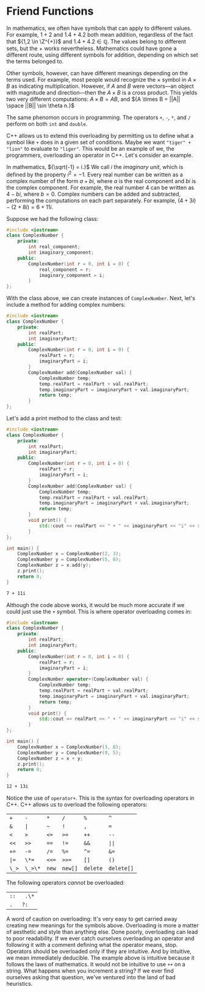 # Friend Functions

In mathematics, we often have symbols that can apply to different values.
For example, ${1 + 2}$ and ${1.4 + 4.2}$ both mean addition, regardless of
the fact that ${1,2 \in \Z^{+}}$ and ${1.4 + 4.2 \in \mathbb{Q}.}$ The
values belong to different sets, but the ${+}$ works nevertheless.
Mathematics could have gone a different route, using different symbols for
addition, depending on which set the terms belonged to.

Other symbols, however, can have different meanings depending on the terms
used. For example, most people would recognize the ${\times}$ symbol in
${A \times B}$ as indicating multiplication. However, if ${A}$ and ${B}$
were vectors—an object with magnitude and direction—then the ${A \times B}$
is a cross product. This yields two very different computations:
${A \times B = AB,}$ and ${A \times B = ||A|| \space ||B|| \sin \theta n.}$

The same phenomon occurs in programming. The operators `+`, `-`, `*`, and
`/` perform on both `int` and `double`.

C++ allows us to extend this overloading by permitting us to define what a
symbol like `+` does in a given set of conditions. Maybe we want
`"tiger" + "lion"` to evaluate to `"liger"`. This would be an example of
we, the programmers, overloading an operator in C++. Let's consider an
example.

In mathematics, ${\sqrt{-1} = i.}$ We call ${i}$ the _imaginary unit_,
which is defined by the property ${i^2 = -1.}$ Every real number can be
written as a complex number of the form ${a + bi,}$ where ${a}$ is the real
component and ${bi}$ is the complex component. For example, the real number
${4}$ can be written as ${4 - bi,}$ where ${b = 0.}$ Complex numbers can be
added and subtracted, performing the computations on each part separately.
For example, ${(4 + 3i) - (2 + 8i) = 6 + 11i.}$

Suppose we had the following class:

```cpp
#include <iostream>
class ComplexNumber {
	private:
		int real_component;
		int imaginary_component;
	public:
		ComplexNumber(int r = 0, int i = 0) {
			real_component = r;
			imaginary_component = i;
		}
};
```

With the class above, we can create instances of `ComplexNumber`. Next,
let's include a method for adding complex numbers:

```cpp
#include <iostream>
class ComplexNumber {
	private:
		int realPart;
		int imaginaryPart;
	public:
		ComplexNumber(int r = 0, int i = 0) {
			realPart = r;
			imaginaryPart = i;
		}
		ComplexNumber add(ComplexNumber val) {
			ComplexNumber temp;
			temp.realPart = realPart + val.realPart;
			temp.imaginaryPart = imaginaryPart + val.imaginaryPart;
			return temp;
		}
};
```

Let's add a print method to the class and test:

```cpp
#include <iostream>
class ComplexNumber {
	private:
		int realPart;
		int imaginaryPart;
	public:
		ComplexNumber(int r = 0, int i = 0) {
			realPart = r;
			imaginaryPart = i;
		}
		ComplexNumber add(ComplexNumber val) {
			ComplexNumber temp;
			temp.realPart = realPart + val.realPart;
			temp.imaginaryPart = imaginaryPart + val.imaginaryPart;
			return temp;
		}
		void print() {
			std::cout << realPart << " + " << imaginaryPart << "i" << std::endl;
		}
};

int main() {
	ComplexNumber x = ComplexNumber(2, 3);
	ComplexNumber y = ComplexNumber(5, 8);
	ComplexNumber z = x.add(y);
	z.print();
	return 0;
}
```

```bash
7 + 11i
```

Although the code above works, it would be much more accurate if we could
just use the `+` symbol. This is where operator overloading comes in:

```cpp
#include <iostream>
class ComplexNumber {
	private:
		int realPart;
		int imaginaryPart;
	public:
		ComplexNumber(int r = 0, int i = 0) {
			realPart = r;
			imaginaryPart = i;
		}
		ComplexNumber operator+(ComplexNumber val) {
			ComplexNumber temp;
			temp.realPart = realPart + val.realPart;
			temp.imaginaryPart = imaginaryPart + val.imaginaryPart;
			return temp;
		}
		void print() {
			std::cout << realPart << " + " << imaginaryPart << "i" << std::endl;
		}
};

int main() {
	ComplexNumber x = ComplexNumber(3, 8);
	ComplexNumber y = ComplexNumber(9, 5);
	ComplexNumber z = x + y;
	z.print();
	return 0;
}
```

```bash
12 + 13i
```

Notice the use of `operator+`. This is the syntax for overloading operators
in C++. C++ allows us to overload the following operators:

|       |         |       |         |          |            |
| ----- | ------- | ----- | ------- | -------- | ---------- |
| `+`   | `-`     | `*`   | `/`     | `%`      | `^`        |
| `&`   | `\|`    | `~`   | `!`     | `,`      | `=`        |
| `<`   | `>`     | `<=`  | `>=`    | `++`     | `--`       |
| `<<`  | `>>`    | `==`  | `!=`    | `&&`     | `\|\|`     |
| `+=`  | `-=`    | `/=`  | `%=`    | `^=`     | `&=`       |
| `\|=` | `\*=`   | `<<=` | `>>=`   | `[]`     | `()`       |
| `\_>` | `\_>\*` | `new` | `new[]` | `delete` | `delete[]` |

The following operators _cannot_ be overloaded:

|      |        |
| ---- | ------ |
| `::` | ` .\*` |
| `.`  | `?:`   |

A word of caution on overloading: It's very easy to get carried away
creating new meanings for the symbols above. Overloading is more a matter
of aesthetic and style than anything else. Done poorly, overloading can
lead to poor readability. If we ever catch ourselves overloading an
operator and following it with a comment defining what the operator means,
stop. Operators should be overloaded only if they are intuitive. And by
intuitive, we mean immediately deducible. The example above is intuitive
because it follows the laws of mathematics. It would not be intuitive to
use `++` on a string. What happens when you increment a string? If we ever
find ourselves asking that question, we've ventured into the land of bad
heuristics.
